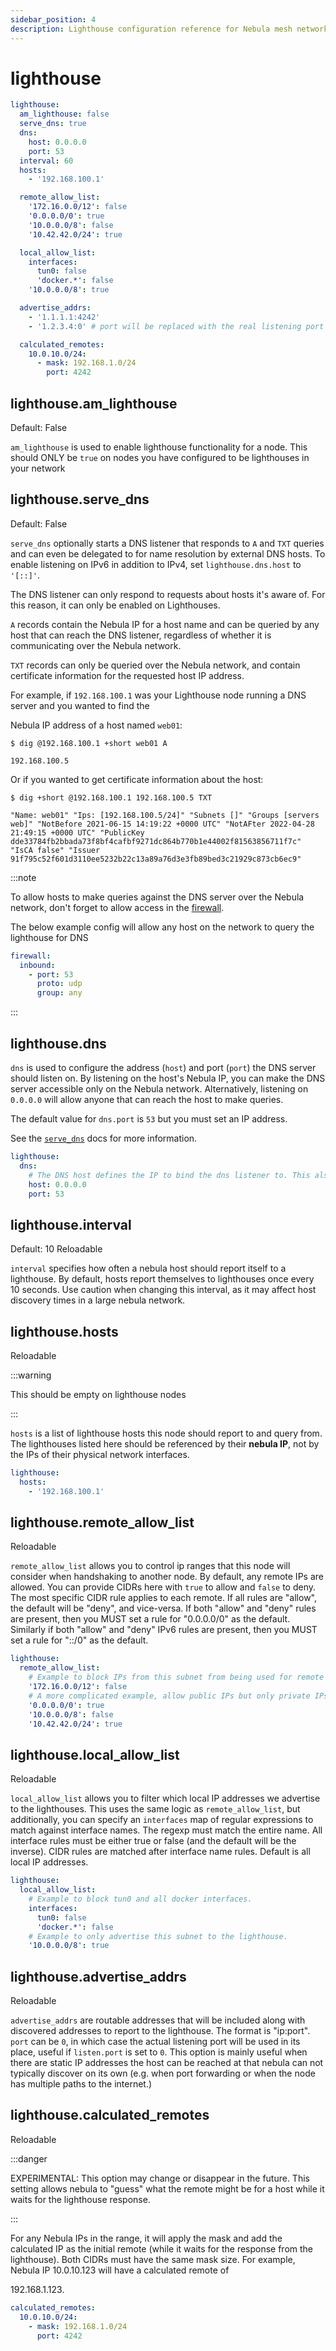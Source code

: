 ```yaml
---
sidebar_position: 4
description: Lighthouse configuration reference for Nebula mesh networking.
---
```



# lighthouse

```yml
lighthouse:
  am_lighthouse: false
  serve_dns: true
  dns:
    host: 0.0.0.0
    port: 53
  interval: 60
  hosts:
    - '192.168.100.1'

  remote_allow_list:
    '172.16.0.0/12': false
    '0.0.0.0/0': true
    '10.0.0.0/8': false
    '10.42.42.0/24': true

  local_allow_list:
    interfaces:
      tun0: false
      'docker.*': false
    '10.0.0.0/8': true

  advertise_addrs:
    - '1.1.1.1:4242'
    - '1.2.3.4:0' # port will be replaced with the real listening port

  calculated_remotes:
    10.0.10.0/24:
      - mask: 192.168.1.0/24
        port: 4242
```

## lighthouse.am_lighthouse

<Pill className="mb-24">Default: False</Pill>

`am_lighthouse` is used to enable lighthouse functionality for a node. This should ONLY be `true` on nodes you have
configured to be lighthouses in your network

## lighthouse.serve_dns

<Pill className="mb-24">Default: False</Pill>

`serve_dns` optionally starts a DNS listener that responds to `A` and `TXT` queries and can even be delegated to for
name resolution by external DNS hosts. To enable listening on IPv6 in addition to IPv4, set `lighthouse.dns.host` to
`'[::]'`.

The DNS listener can only respond to requests about hosts it's aware of. For this reason, it can only be enabled on
Lighthouses.

`A` records contain the <OverlayIP>Nebula IP</OverlayIP> for a host name and can be queried by any host that can reach
the DNS listener, regardless of whether it is communicating over the Nebula network.

`TXT` records can only be queried over the Nebula network, and contain certificate information for the requested host IP
address.

For example, if `192.168.100.1` was your Lighthouse node running a DNS server and you wanted to find the

<OverlayIP>Nebula IP</OverlayIP> address of a host named `web01`:

```shell
$ dig @192.168.100.1 +short web01 A

192.168.100.5
```

Or if you wanted to get certificate information about the host:

```shell
$ dig +short @192.168.100.1 192.168.100.5 TXT

"Name: web01" "Ips: [192.168.100.5/24]" "Subnets []" "Groups [servers web]" "NotBefore 2021-06-15 14:19:22 +0000 UTC" "NotAFter 2022-04-28 21:49:15 +0000 UTC" "PublicKey dde33784fb2bbada73f8bf4cafbf9271dc864b770b1e44002f81563856711f7c" "IsCA false" "Issuer 91f795c52f601d3110ee5232b22c13a89a76d3e3fb89bed3c21929c873cb6ec9"
```

:::note

To allow hosts to make queries against the DNS server over the Nebula network, don't forget to allow access in the
[firewall](/docs/config/firewall/).

The below example config will allow any host on the network to query the lighthouse for DNS

```yml
firewall:
  inbound:
    - port: 53
      proto: udp
      group: any
```

:::

## lighthouse.dns

`dns` is used to configure the address (`host`) and port (`port`) the DNS server should listen on. By listening on the
host's <OverlayIP>Nebula IP</OverlayIP>, you can make the DNS server accessible only on the Nebula network.
Alternatively, listening on <UnderlayIP>`0.0.0.0`</UnderlayIP> will allow anyone that can reach the host to make
queries.

The default value for `dns.port` is `53` but you must set an IP address.

See the [`serve_dns`](#lighthouseserve_dns) docs for more information.

```yml
lighthouse:
  dns:
    # The DNS host defines the IP to bind the dns listener to. This also allows binding to the nebula node IP.
    host: 0.0.0.0
    port: 53
```

## lighthouse.interval

<Pill className="mb-24">Default: 10</Pill> <Pill className="mb-24">Reloadable</Pill>

`interval` specifies how often a nebula host should report itself to a lighthouse. By default, hosts report themselves
to lighthouses once every 10 seconds. Use caution when changing this interval, as it may affect host discovery times in
a large nebula network.

## lighthouse.hosts

<Pill className="mb-24">Reloadable</Pill>

:::warning

This should be empty on lighthouse nodes

:::

`hosts` is a list of lighthouse hosts this node should report to and query from. The lighthouses listed here should be
referenced by their <OverlayIP>**nebula IP**</OverlayIP>, not by the <UnderlayIP>IPs</UnderlayIP> of their physical
network interfaces.

```yml
lighthouse:
  hosts:
    - '192.168.100.1'
```

## lighthouse.remote_allow_list

<Pill className="mb-24">Reloadable</Pill>

`remote_allow_list` allows you to control <UnderlayIP>ip ranges</UnderlayIP> that this node will consider when
handshaking to another node. By default, any <UnderlayIP>remote IPs</UnderlayIP> are allowed. You can provide CIDRs here
with `true` to allow and `false` to deny. The most specific CIDR rule applies to each remote. If all rules are "allow",
the default will be "deny", and vice-versa. If both "allow" and "deny" rules are present, then you MUST set a rule for
"0.0.0.0/0" as the default. Similarly if both "allow" and "deny" IPv6 rules are present, then you MUST set a rule for
"::/0" as the default.

```yml
lighthouse:
  remote_allow_list:
    # Example to block IPs from this subnet from being used for remote IPs.
    '172.16.0.0/12': false
    # A more complicated example, allow public IPs but only private IPs from a specific subnet
    '0.0.0.0/0': true
    '10.0.0.0/8': false
    '10.42.42.0/24': true
```

## lighthouse.local_allow_list

<Pill className="mb-24">Reloadable</Pill>

`local_allow_list` allows you to filter which <UnderlayIP>local IP addresses</UnderlayIP> we advertise to the
lighthouses. This uses the same logic as `remote_allow_list`, but additionally, you can specify an `interfaces` map of
regular expressions to match against interface names. The regexp must match the entire name. All interface rules must be
either true or false (and the default will be the inverse). CIDR rules are matched after interface name rules. Default
is all <UnderlayIP>local IP addresses</UnderlayIP>.

```yml
lighthouse:
  local_allow_list:
    # Example to block tun0 and all docker interfaces.
    interfaces:
      tun0: false
      'docker.*': false
    # Example to only advertise this subnet to the lighthouse.
    '10.0.0.0/8': true
```

## lighthouse.advertise_addrs

<Pill className="mb-24">Reloadable</Pill>

`advertise_addrs` are <UnderlayIP>routable addresses</UnderlayIP> that will be included along with discovered addresses
to report to the lighthouse. The format is "ip:port". `port` can be `0`, in which case the actual listening port will be
used in its place, useful if `listen.port` is set to `0`. This option is mainly useful when there are <UnderlayIP>static
IP addresses</UnderlayIP> the host can be reached at that nebula can not typically discover on its own (e.g. when port
forwarding or when the node has multiple paths to the internet.)

## lighthouse.calculated_remotes

<Pill className="mb-24">Reloadable</Pill>

:::danger

EXPERIMENTAL: This option may change or disappear in the future. This setting allows nebula to "guess" what the remote
might be for a host while it waits for the lighthouse response.

:::

For any <OverlayIP>Nebula IPs</OverlayIP> in the range, it will apply the mask and add the <UnderlayIP>calculated
IP</UnderlayIP> as the initial remote (while it waits for the response from the lighthouse). Both CIDRs must have the
same mask size. For example, <OverlayIP>Nebula IP 10.0.10.123</OverlayIP> will have a calculated remote of

<UnderlayIP>192.168.1.123</UnderlayIP>.

```yml
calculated_remotes:
  10.0.10.0/24:
    - mask: 192.168.1.0/24
      port: 4242
```
